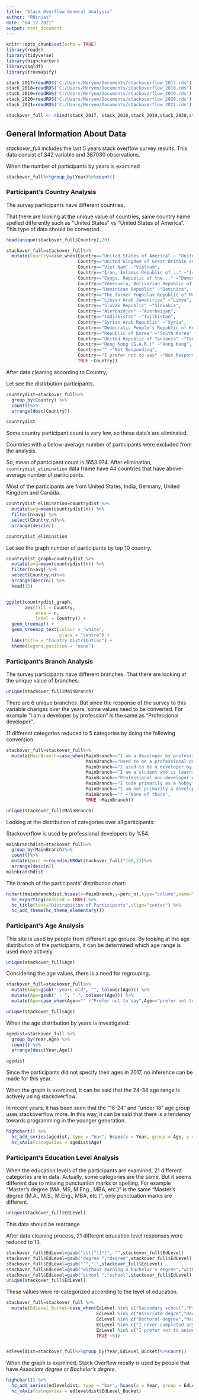 ---
title: "Stack Overflow General Analysis"
author: "RNinjas"
date: "04 12 2021"
output: html_document
---

```{r setup, include=FALSE}
knitr::opts_chunk$set(echo = TRUE)
library(readr)
library(tidyverse)
library(highcharter)
library(sqldf)
library(treemapify)
```

```{r , include=FALSE}

stack_2017=readRDS('C:/Users/Meryem/Documents/stackoverflow_2017.rds')
stack_2018=readRDS('C:/Users/Meryem/Documents/stackoverflow_2018.rds')
stack_2019=readRDS('C:/Users/Meryem/Documents/stackoverflow_2019.rds')
stack_2020=readRDS('C:/Users/Meryem/Documents/stackoverflow_2020.rds')
stack_2021=readRDS('C:/Users/Meryem/Documents/stackoverflow_2021.rds')

stackover_full <- rbind(stack_2017, stack_2018,stack_2019,stack_2020,stack_2021)

```

## General Information About Data

*stackover_full* includes the last 5 years stack overflow survey results. This data consist of 342 variable and 387030 observations.

When the number of participants by years is examined

```{r stackoverflow2}
stackover_full%>%group_by(Year)%>%count()
```

### Participant's Country  Analysis
The survey participants have different countries.

That there are looking at the unique value of countries, same country name spelled differently such as "United States" vs "United States of America".
This type of data should be converted.

```{r country1}
head(unique(stackover_full$Country),20)
```


```{r country2}
stackover_full=stackover_full%>% 
  mutate(Country=case_when(Country=="United States of America" ~ "United States",
                           Country=="United Kingdom of Great Britain and Northern Ireland" ~"United Kingdom",
                           Country=="Viet Nam" ~"Vietnam",
                           Country=="Iran, Islamic Republic of..." ~"Iran",
                           Country=="Congo, Republic of the..." ~"Democratic Republic of the Congo",
                           Country=="Venezuela, Bolivarian Republic of..." ~"Venezuela",
                           Country=="Dominican Republic" ~"Dominica",
                           Country=="The former Yugoslav Republic of Macedonia" ~"Macedonia",
                           Country=="Libyan Arab Jamahiriya" ~"Libya",
                           Country=="Slovak Republic" ~"Slovakia",
                           Country=="Azerbaidjan" ~"Azerbaijan",
                           Country=="Tadjikistan" ~"Tajikistan",
                           Country=="Syrian Arab Republic" ~"Syria",
                           Country=="Democratic People's Republic of Korea" ~"North Korea",
                           Country=="Republic of Korea" ~"South Korea",
                           Country=="United Republic of Tanzania" ~"Tanzania",
                           Country=="Hong Kong (S.A.R.)" ~"Hong Kong",
                           Country=="" ~"Not Responding",
                           Country=="I prefer not to say" ~"Not Responding",
                           TRUE ~Country))

```

After data cleaning according to Country, 

Let see the distirbution participants.

```{r country3}
countrydist=stackover_full%>% 
  group_by(Country) %>%
  count()%>%
  arrange(desc(Country))

countrydist
```


Some country participant count is very low, so these data's are eliminated. 

Countries with a below-average number of participants were excluded from the analysis.

So, mean of participant count is 1653.974. After elimination, ```countrydist_elimination``` data frame have 44 countries that have above-average number of participants.

Most of the participants are from United States, India, Germany, United Kingdom	 and Canada.

```{r countrydist_elimination}
countrydist_elimination=countrydist %>%
  mutate(avg=mean(countrydist$n)) %>%
  filter(n>avg) %>%
  select(Country,n)%>%
  arrange(desc(n))

countrydist_elimination
```

Let see the graph number of participants by top 10 country.

```{r country_graph}
countrydist_graph=countrydist %>%
  mutate(avg=mean(countrydist$n)) %>%
  filter(n>avg) %>%
  select(Country,n)%>%
  arrange(desc(n)) %>%
  head(15)


ggplot(countrydist_graph, 
       aes(fill = Country, 
           area = n, 
           label = Country)) +
  geom_treemap() + 
  geom_treemap_text(colour = "white", 
                    place = "centre") +
  labs(title = "Country Distribution") +
  theme(legend.position = "none")

```

### Participant's Branch Analysis
The survey participants have different branches.
That there are looking at the unique value of branches:

```{r mainBranch1}
unique(stackover_full$MainBranch)
```

There are 6 unique branches. But since the response of the survey to this variable changes over the years, some values need to be converted.
For example "I am a developer by profession"  is the same as "Professional developer".

11 different categories reduced to 5 categories by doing the following conversion.
```{r mainBranch2}
stackover_full=stackover_full%>% 
  mutate(MainBranch=case_when(MainBranch=="I am a developer by profession" ~ "Professional developer",
                              MainBranch=="Used to be a professional developer" ~ "Professional developer",
                              MainBranch=="I used to be a developer by profession, but no longer am" ~ "Professional developer",
                              MainBranch=="I am a student who is learning to code" ~"Student",
                              MainBranch=="Professional non-developer who sometimes writes code" ~ "Hobby",
                              MainBranch=="I code primarily as a hobby" ~ "Hobby",
                              MainBranch=="I am not primarily a developer, but I write code sometimes as part of my work" ~"Sometimes Coding",
                              MainBranch=="" ~"None of these",
                              TRUE ~MainBranch))

unique(stackover_full$MainBranch)
```

Looking at the distribution of categories over all participants:

Stackoverflow is used by professional developers by %54.

```{r mainBranch3}
mainbranchdist=stackover_full%>%
  group_by(MainBranch)%>%
  count()%>%
  mutate(perc_n=round(n/NROW(stackover_full)*100,2))%>%
  arrange(desc(n))
mainbranchdist
```

The branch of the participants' distribution chart:

```{r mainbranchchart}
hchart(mainbranchdist,hcaes(x=MainBranch,y=perc_n),type="column",name="Percentage",color="#80FF40") %>%  
  hc_exporting(enabled = TRUE) %>%
  hc_title(text="Distrubition of Participants",align="center") %>%
  hc_add_theme(hc_theme_elementary()) 
```


### Participant's Age  Analysis

This site is used by people from different age groups.
By looking at the age distribution of the participants, it can be determined which age range is used more actively.

```{r age1}
unique(stackover_full$Age)
```

Considering the age values, there is a need for regrouping.

```{r age2}
stackover_full=stackover_full%>%
  mutate(Age=gsub(" years old", "", tolower(Age))) %>%
  mutate(Age=gsub(" - ", "-", tolower(Age))) %>%
  mutate(Age=case_when(Age=="" ~"Prefer not to say",Age=="prefer not to say" ~"Prefer not to say",TRUE ~Age))

unique(stackover_full$Age)

```

When the age distribution by years is investigated:

```{r agedist}
agedist=stackover_full %>%
  group_by(Year,Age) %>%
  count() %>%
  arrange(desc(Year,Age))

agedist

```


Since the participants did not specify their ages in 2017, no inference can be made for this year.

When the graph is examined, it can be said that the 24-34 age range is actively using stackoverflow.

In recent years, it has been seen that the "18-24" and "under 18" age group uses stackoverflow more.
In this way, it can be said that there is a tendency towards programming in the younger generation.


```{r agedistchart}

highchart() %>% 
  hc_add_series(agedist, type = "bar", hcaes(x = Year, group = Age, y = n)) %>% 
  hc_xAxis(categories = agedist$Age)


```


### Participant's Education Level  Analysis

When the education levels of the participants are examined, 21 different categories are in data.
Actually, some categories are the same. But it seems different due to missing punctuation marks or spelling. For example "Master’s degree (MA, MS, M.Eng., MBA, etc.)" is the same "Master’s degree (M.A., M.S., M.Eng., MBA, etc.)", only punctuation marks are different.


```{r edlevel1}
unique(stackover_full$EdLevel)
```


This data should be rearrange .

After data cleaning process, 21 different education level responses were reduced to 13.

```{r edlevel2}

stackover_full$EdLevel=gsub("\\([^)]*)", "",stackover_full$EdLevel)
stackover_full$EdLevel=gsub("degree ","degree",stackover_full$EdLevel)
stackover_full$EdLevel=gsub("’","'",stackover_full$EdLevel)
stackover_full$EdLevel=gsub("without earning a bachelor's degree","without earning a degree",stackover_full$EdLevel)
stackover_full$EdLevel=gsub("school ","school",stackover_full$EdLevel)
unique(stackover_full$EdLevel)

```

These values were re-categorized according to the level of education.

```{r edlevel3}

stackover_full=stackover_full %>% 
  mutate(EdLevel_Bucket=case_when(EdLevel %in% c("Secondary school","Primary/elementary school","Something else")~1,
                                  EdLevel %in% c("Associate degre","Bachelor's degree")~2,
                                  EdLevel %in% c("Doctoral degree","Master's degree","Other doctoral degree","Professional degree")~3,
                                  EdLevel %in% c("I never completed any formal education","Some college/university study without earning a degree")~4,
                                  EdLevel %in% c("I prefer not to answer","")~5,
                                  TRUE ~6))


edleveldist=stackover_full%>%group_by(Year,EdLevel_Bucket)%>%count()
```

When the graph is examined, Stack Overflow mostly is used by people that have *Associate degree* or *Bachelor's degree*.

```{r edlevelchart}

highchart() %>% 
  hc_add_series(edleveldist, type = "bar", hcaes(x = Year, group = EdLevel_Bucket, y = n)) %>% 
  hc_xAxis(categories = edleveldist$EdLevel_Bucket)


```